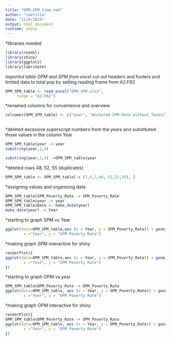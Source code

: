 ```yaml
---
title: "OPM_SPM_time.rmd"
author: "laetitia"
date: "11/6/2024"
output: html_document
runtime: shiny
---
```


*libraries needed
```r
library(readxl)
library(shiny)
library(ggplot2)
library(lubridate)

```


*imported table OPM and SPM from excel
*cut out headers and footers and limited data to total pop by setting reading frame from A2:F62
```r
OPM_SPM_table <- read_excel("OPM_SPM.xlsx", 
     range = "A2:F62")
```

*renamed columns for convenience and overview
```r
colnames(OPM_SPM_table) <- c("year", "Anchored SPM Rate without Taxes/Transfers", "Anchored SPM", "Historical SPM without Taxes/Transfers", "SPM_Poverty_Rate", "OPM_Poverty_Rate" )
                                   
```


*deleted excessive superscript numbers from the years and substituted those values in the column Year
```r
OPM_SPM_table$year -> year
substring(year,1,4)

substring(year,1,4) ->OPM_SPM_table$year
```

*deleted rows 48, 52, 55 (duplicates)
```r
OPM_SPM_table <- OPM_SPM_table[-c (2,4,7,48, 52,55,56), ]
```


*assigning values and organizing data
```r
OPM_SPM_table$SPM_Poverty_Rate -> SPM_Poverty_Rate
OPM_SPM_table$year -> year
OPM_SPM_table$Date <- make_date(year)
make_date(year) -> Year
```



*starting to graph SPM vs Year
```r
ggplot(data=OPM_SPM_table,aes (x = Year, y = SPM_Poverty_Rate)) + geom_point(color=4) + geom_line(color=4) + theme_classic() + labs(title="Graph of SPM Poverty Rate vs. Year",
        x ="Year", y = "SPM Poverty Rate")
```

*making graph SPM interactive for shiny
```r
renderPlot({
ggplot(data=OPM_SPM_table,aes (x = Year, y = SPM_Poverty_Rate)) + geom_point(color=4) + geom_line(color=4) + theme_classic() + labs(title="Graph of SPM Poverty Rate vs. Year",
        x ="Year", y = "SPM Poverty Rate")
})
```

*starting to graph OPM vs year
```r
OPM_SPM_table$OPM_Poverty_Rate -> OPM_Poverty_Rate
ggplot(data=OPM_SPM_table, aes (x = Year, y = OPM_Poverty_Rate)) + geom_point(color=4) + geom_line(color=4) + theme_classic() + labs(title="Graph of OPM Poverty Rate vs. Year",
        x ="Year", y = "OPM Poverty Rate")
```


*making graph OPM interactive for shiny
```r
renderPlot({
OPM_SPM_table$OPM_Poverty_Rate -> OPM_Poverty_Rate
ggplot(data=OPM_SPM_table, aes (x = Year, y = OPM_Poverty_Rate)) + geom_point(color=4) + geom_line(color=4) + theme_classic() + labs(title="Graph of OPM Poverty Rate vs. Year",
        x ="Year", y = "OPM Poverty Rate")
})
```

